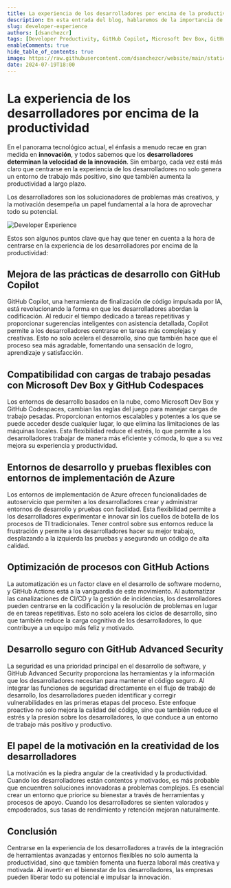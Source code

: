 ```yaml
---
title: La experiencia de los desarrolladores por encima de la productividad
description: En esta entrada del blog, hablaremos de la importancia de centrarse en la experiencia de los desarrolladores por encima de la productividad y de cómo puede dar lugar a una plantilla más creativa y motivada. Exploraremos el papel de herramientas como GitHub Copilot, Microsoft Dev Box y Azure Deployment Environments para mejorar el bienestar y la productividad de los desarrolladores. Al invertir en la experiencia de los desarrolladores, las empresas pueden impulsar la innovación y el éxito a largo plazo.
slug: developer-experience
authors: [dsanchezcr]
tags: [Developer Productivity, GitHub Copilot, Microsoft Dev Box, GitHub Platform, Microsoft Azure]
enableComments: true
hide_table_of_contents: true
image: https://raw.githubusercontent.com/dsanchezcr/website/main/static/img/DeveloperExperience.jpeg
date: 2024-07-19T18:00
---
```

# La experiencia de los desarrolladores por encima de la productividad

En el panorama tecnológico actual, el énfasis a menudo recae en gran medida en **innovación**, y todos sabemos que los **desarrolladores determinan la velocidad de la innovación**. Sin embargo, cada vez está más claro que centrarse en la experiencia de los desarrolladores no solo genera un entorno de trabajo más positivo, sino que también aumenta la productividad a largo plazo.

<!--truncate-->

Los desarrolladores son los solucionadores de problemas más creativos, y la motivación desempeña un papel fundamental a la hora de aprovechar todo su potencial.

![Developer Experience](pathname:///img/DeveloperExperience.jpeg)

Estos son algunos puntos clave que hay que tener en cuenta a la hora de centrarse en la experiencia de los desarrolladores por encima de la productividad:

## Mejora de las prácticas de desarrollo con GitHub Copilot

GitHub Copilot, una herramienta de finalización de código impulsada por IA, está revolucionando la forma en que los desarrolladores abordan la codificación. Al reducir el tiempo dedicado a tareas repetitivas y proporcionar sugerencias inteligentes con asistencia detallada, Copilot permite a los desarrolladores centrarse en tareas más complejas y creativas. Esto no solo acelera el desarrollo, sino que también hace que el proceso sea más agradable, fomentando una sensación de logro, aprendizaje y satisfacción.

## Compatibilidad con cargas de trabajo pesadas con Microsoft Dev Box y GitHub Codespaces

Los entornos de desarrollo basados en la nube, como Microsoft Dev Box y GitHub Codespaces, cambian las reglas del juego para manejar cargas de trabajo pesadas. Proporcionan entornos escalables y potentes a los que se puede acceder desde cualquier lugar, lo que elimina las limitaciones de las máquinas locales. Esta flexibilidad reduce el estrés, lo que permite a los desarrolladores trabajar de manera más eficiente y cómoda, lo que a su vez mejora su experiencia y productividad.

## Entornos de desarrollo y pruebas flexibles con entornos de implementación de Azure

Los entornos de implementación de Azure ofrecen funcionalidades de autoservicio que permiten a los desarrolladores crear y administrar entornos de desarrollo y pruebas con facilidad. Esta flexibilidad permite a los desarrolladores experimentar e innovar sin los cuellos de botella de los procesos de TI tradicionales. Tener control sobre sus entornos reduce la frustración y permite a los desarrolladores hacer su mejor trabajo, desplazando a la izquierda las pruebas y asegurando un código de alta calidad.

## Optimización de procesos con GitHub Actions

La automatización es un factor clave en el desarrollo de software moderno, y GitHub Actions está a la vanguardia de este movimiento. Al automatizar las canalizaciones de CI/CD y la gestión de incidencias, los desarrolladores pueden centrarse en la codificación y la resolución de problemas en lugar de en tareas repetitivas. Esto no solo acelera los ciclos de desarrollo, sino que también reduce la carga cognitiva de los desarrolladores, lo que contribuye a un equipo más feliz y motivado.

## Desarrollo seguro con GitHub Advanced Security

La seguridad es una prioridad principal en el desarrollo de software, y GitHub Advanced Security proporciona las herramientas y la información que los desarrolladores necesitan para mantener el código seguro. Al integrar las funciones de seguridad directamente en el flujo de trabajo de desarrollo, los desarrolladores pueden identificar y corregir vulnerabilidades en las primeras etapas del proceso. Este enfoque proactivo no solo mejora la calidad del código, sino que también reduce el estrés y la presión sobre los desarrolladores, lo que conduce a un entorno de trabajo más positivo y productivo.

## El papel de la motivación en la creatividad de los desarrolladores

La motivación es la piedra angular de la creatividad y la productividad. Cuando los desarrolladores están contentos y motivados, es más probable que encuentren soluciones innovadoras a problemas complejos. Es esencial crear un entorno que priorice su bienestar a través de herramientas y procesos de apoyo. Cuando los desarrolladores se sienten valorados y empoderados, sus tasas de rendimiento y retención mejoran naturalmente.

## Conclusión

Centrarse en la experiencia de los desarrolladores a través de la integración de herramientas avanzadas y entornos flexibles no solo aumenta la productividad, sino que también fomenta una fuerza laboral más creativa y motivada. Al invertir en el bienestar de los desarrolladores, las empresas pueden liberar todo su potencial e impulsar la innovación.